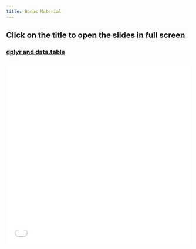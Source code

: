```yaml
---
title: Bonus Material
---
```

 <style>
        /* Basic styles for the iframe */
        iframe {
            width: 100%;
            height: 500px;
            border: none;
            cursor: pointer; /* Makes the iframe appear clickable */
        }
        background-color:red
</style>


 <h2> Click on the title to open the slides in full screen </h2>


<h3> [**dplyr and data.table**](slides/dplyr_datatable.qmd) </h3>
<iframe id="myIframe" class="slide-deck" src="slides/dplyr_datatable.html" title="dplyr and data.table"> </iframe>
